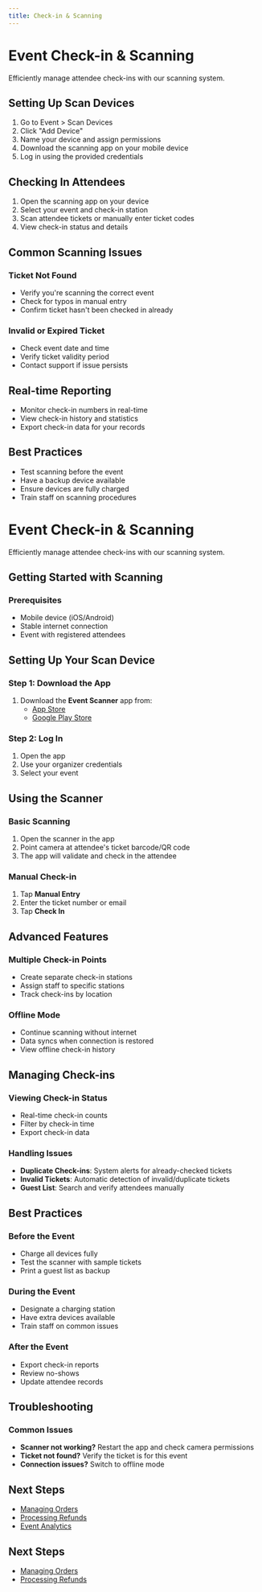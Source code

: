 ```yaml
---
title: Check-in & Scanning
---
```


# Event Check-in & Scanning

Efficiently manage attendee check-ins with our scanning system.

## Setting Up Scan Devices
1. Go to Event > Scan Devices
2. Click "Add Device"
3. Name your device and assign permissions
4. Download the scanning app on your mobile device
5. Log in using the provided credentials

## Checking In Attendees
1. Open the scanning app on your device
2. Select your event and check-in station
3. Scan attendee tickets or manually enter ticket codes
4. View check-in status and details

## Common Scanning Issues

### Ticket Not Found
- Verify you're scanning the correct event
- Check for typos in manual entry
- Confirm ticket hasn't been checked in already

### Invalid or Expired Ticket
- Check event date and time
- Verify ticket validity period
- Contact support if issue persists

## Real-time Reporting
- Monitor check-in numbers in real-time
- View check-in history and statistics
- Export check-in data for your records

## Best Practices
- Test scanning before the event
- Have a backup device available
- Ensure devices are fully charged
- Train staff on scanning procedures




# Event Check-in & Scanning

Efficiently manage attendee check-ins with our scanning system.

## Getting Started with Scanning

### Prerequisites
- Mobile device (iOS/Android)
- Stable internet connection
- Event with registered attendees

## Setting Up Your Scan Device

### Step 1: Download the App
1. Download the **Event Scanner** app from:
   - [App Store](https://apps.apple.com)
   - [Google Play Store](https://play.google.com)

### Step 2: Log In
1. Open the app
2. Use your organizer credentials
3. Select your event

## Using the Scanner

### Basic Scanning
1. Open the scanner in the app
2. Point camera at attendee's ticket barcode/QR code
3. The app will validate and check in the attendee

### Manual Check-in
1. Tap **Manual Entry**
2. Enter the ticket number or email
3. Tap **Check In**

## Advanced Features

### Multiple Check-in Points
- Create separate check-in stations
- Assign staff to specific stations
- Track check-ins by location

### Offline Mode
- Continue scanning without internet
- Data syncs when connection is restored
- View offline check-in history

## Managing Check-ins

### Viewing Check-in Status
- Real-time check-in counts
- Filter by check-in time
- Export check-in data

### Handling Issues
- **Duplicate Check-ins**: System alerts for already-checked tickets
- **Invalid Tickets**: Automatic detection of invalid/duplicate tickets
- **Guest List**: Search and verify attendees manually

## Best Practices

### Before the Event
- Charge all devices fully
- Test the scanner with sample tickets
- Print a guest list as backup

### During the Event
- Designate a charging station
- Have extra devices available
- Train staff on common issues

### After the Event
- Export check-in reports
- Review no-shows
- Update attendee records

## Troubleshooting

### Common Issues
- **Scanner not working?** Restart the app and check camera permissions
- **Ticket not found?** Verify the ticket is for this event
- **Connection issues?** Switch to offline mode

## Next Steps
- [Managing Orders](./managing-orders)
- [Processing Refunds](./processing-refunds)
- [Event Analytics](../events/event-analytics)




## Next Steps
- [Managing Orders](../orders-sales/managing-orders)
- [Processing Refunds](../orders-sales/processing-refunds)


